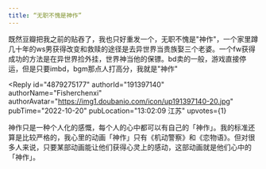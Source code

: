 ```yaml
---
title: “无职不愧是神作”
---
```



<Forum groupName="动画番剧" groupUrl="https://www.douban.com/group/596353/" archivedAt="2025-05-16T14:58:51.938Z">
  <Post
    id="277045681"
    title="“无职不愧是神作”"
    url="https://www.douban.com/group/topic/277045681/?_spm_id=MjMxOTE3NTQ0"
    pubTime="2023-01-31"
    highlightUserId="191397140"
  >
既然豆瓣把我之前的贴吞了，我也只好重发一个，无职不愧是"神作"，一个家里蹲几十年的ws男获得改变和救赎的途径是去异世界当贵族娶三个老婆。一个fw获得成功的方法是在异世界捡外挂，世界神当他的保镖。bd卖的一般，游戏直接停运，但是只要imbd，bgm那点人打高分，我就是"神作"

<Reply
  id="4879275177"
  authorId="191397140"
  authorName="Fisherchenxi"
  authorAvatar="https://img1.doubanio.com/icon/up191397140-20.jpg"
  pubTime="2022-10-20"
  pubLocation="13:02:09 江苏"
  upvotes={1}
>
神作只是一种个人化的感慨，每个人的心中都可以有自己的「神作」。我的标准还算是比较严格的，我心里的动画「神作」只有《机动警察》和《恋物语》。但对很多人来说，只要某部动画能让他们获得心灵上的感动，这部动画就是他们心中的「神作」。
</Reply>
  </Post>
</Forum>
